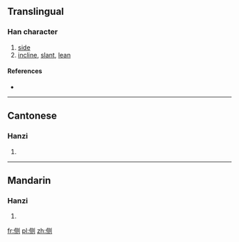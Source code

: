 {{also|側}}
==Translingual==

===Han character===
{{Han char|rn=9|rad=人|as=06|sn=8|four=|canj=人月人弓 (OBON)}}

# [[side]]
# [[incline]], [[slant]], [[lean]]

====References====
* {{Han ref|kx=0102.291|hdz=10148.080|uh=4FA7|ud=20391}}

----

==Cantonese==

===Hanzi===
{{yue-hanzi|jyut=|y=jak1|tra=側}}

# {{defn|Cantonese|sort=人06}}

----

==Mandarin==

===Hanzi===
{{cmn-hanzi|tra=側|pin=[[cè]] ([[ce4]]), [[zè]] ([[ze4]])|wg=ts'e<sup>4</sup>, tse<sup>4</sup>}}

# {{defn|Mandarin|sort=人06}}

[[fr:侧]]
[[pl:侧]]
[[zh:侧]]